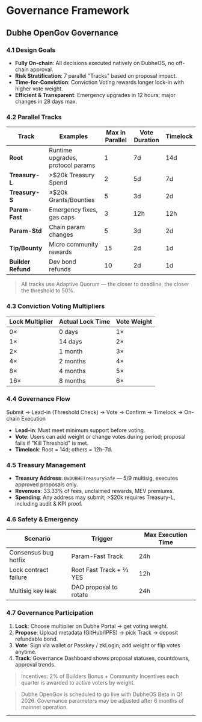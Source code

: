 # Governance Framework

## Dubhe OpenGov Governance

### 4.1 Design Goals

- **Fully On-chain**: All decisions executed natively on DubheOS, no off-chain approval.
- **Risk Stratification**: 7 parallel "Tracks" based on proposal impact.
- **Time-for-Conviction**: Conviction Voting rewards longer lock-in with higher vote weight.
- **Efficient & Transparent**: Emergency upgrades in 12 hours; major changes in 28 days max.

### 4.2 Parallel Tracks

| Track              | Examples                          | Max in Parallel | Vote Duration | Timelock |
| ------------------ | --------------------------------- | --------------- | ------------- | -------- |
| **Root**           | Runtime upgrades, protocol params | 1               | 7d            | 14d      |
| **Treasury-L**     | >$20k Treasury Spend              | 2               | 5d            | 7d       |
| **Treasury-S**     | ≤$20k Grants/Bounties             | 5               | 3d            | 2d       |
| **Param-Fast**     | Emergency fixes, gas caps         | 3               | 12h           | 12h      |
| **Param-Std**      | Chain param changes               | 5               | 3d            | 2d       |
| **Tip/Bounty**     | Micro community rewards           | 15              | 2d            | 1d       |
| **Builder Refund** | Dev bond refunds                  | 10              | 2d            | 1d       |

> All tracks use Adaptive Quorum — the closer to deadline, the closer the threshold to 50%.

### 4.3 Conviction Voting Multipliers

| Lock Multiplier | Actual Lock Time | Vote Weight |
| --------------- | ---------------- | ----------- |
| 0×              | 0 days           | 1×          |
| 1×              | 14 days          | 2×          |
| 2×              | 1 month          | 3×          |
| 4×              | 2 months         | 4×          |
| 8×              | 4 months         | 5×          |
| 16×             | 8 months         | 6×          |

### 4.4 Governance Flow

Submit → Lead-in (Threshold Check) → Vote → Confirm → Timelock → On-chain Execution

- **Lead-in**: Must meet minimum support before voting.
- **Vote**: Users can add weight or change votes during period; proposal fails if "Kill Threshold" is met.
- **Timelock**: Root = 14d; others = 12h–7d.

### 4.5 Treasury Management

- **Treasury Address**: `0xDUBHETreasurySafe` — 5/9 multisig, executes approved proposals only.
- **Revenues**: 33.33% of fees, unclaimed rewards, MEV premiums.
- **Spending**: Any address may submit; >$20k requires Treasury-L, including audit & KPI proof.

### 4.6 Safety & Emergency

| Scenario              | Trigger                 | Max Execution Time |
| --------------------- | ----------------------- | ------------------ |
| Consensus bug hotfix  | Param-Fast Track        | 24h                |
| Lock contract failure | Root Fast Track + ⅔ YES | 12h                |
| Multisig key leak     | DAO proposal to rotate  | 24h                |

### 4.7 Governance Participation

1. **Lock**: Choose multiplier on Dubhe Portal → get voting weight.
2. **Propose**: Upload metadata (GitHub/IPFS) → pick Track → deposit refundable bond.
3. **Vote**: Sign via wallet or Passkey / zkLogin; add weight or flip votes anytime.
4. **Track**: Governance Dashboard shows proposal statuses, countdowns, approval trends.

> Incentives: 2% of Builders Bonus + Community Incentives each quarter is awarded to active voters by weight.

> Dubhe OpenGov is scheduled to go live with DubheOS Beta in Q1 2026. Governance parameters may be adjusted after 6 months of mainnet operation.

---
